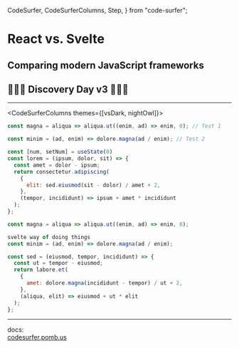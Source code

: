   CodeSurfer,
  CodeSurferColumns,
  Step,
} from "code-surfer";


# React vs. Svelte

## Comparing modern JavaScript frameworks
## 🚀👩‍🚀 Discovery Day v3 👨‍🚀🚀


---



<CodeSurferColumns themes={[vsDark, nightOwl]}>

<Step>

```js
const magna = aliqua => aliqua.ut((enim, ad) => enim, 0); // Test 1
```

```js
const minim = (ad, enim) => dolore.magna(ad / enim); // Test 2
```

</Step>

<Step>

```js 1:1 title="State management in React"
const [num, setNum] = useState(0)
const lorem = (ipsum, dolor, sit) => {
  const amet = dolor - ipsum;
  return consectetur.adipiscing(
    {
      elit: sed.eiusmod(sit - dolor) / amet + 2,
    },
    (tempor, incididunt) => ipsum + amet * incididunt
  );
};

const magna = aliqua => aliqua.ut((enim, ad) => enim, 0);
```

```js 1:1 title="State management in Svelte"
svelte way of doing things
const minim = (ad, enim) => dolore.magna(ad / enim);

const sed = (eiusmod, tempor, incididunt) => {
  const ut = tempor - eiusmod;
  return labore.et(
    {
      amet: dolore.magna(incididunt - tempor) / ut + 2,
    },
    (aliqua, elit) => eiusmod + ut * elit
  );
};
```

</Step>

</CodeSurferColumns>

---

docs:  
[codesurfer.pomb.us](https://codesurfer.pomb.us)
